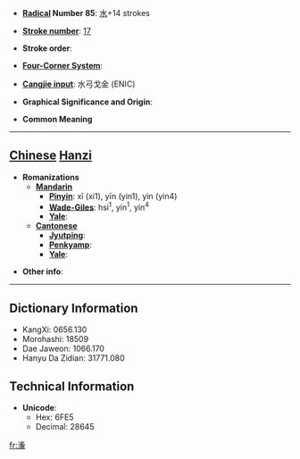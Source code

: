 * '''[[Wiktionary:Chinese radical index| Radical]] Number 85''': [[Wiktionary:Chinese radical index 水|水]]+14 strokes

* '''[[Wiktionary:Chinese total strokes index|Stroke number]]''': [[Wiktionary:Chinese total strokes index 17|17]]

* '''Stroke order''': 

* '''[[Wiktionary:Chinese four corner index|Four-Corner System]]''': 

* '''[[Wiktionary:Chinese Cangjie index|Cangjie input]]''': 水弓戈金 (ENIC)

* '''Graphical Significance and Origin''': 

* '''Common Meaning'''

----

== [[Chinese]] [[Hanzi]] ==

* '''Romanizations'''
** '''[[Mandarin]]'''
*** '''[[Pinyin]]''': xī (xi1), yīn (yin1), yìn (yin4)
*** '''[[Wade-Giles]]''': hsi<sup>1</sup>, yin<sup>1</sup>, yin<sup>4</sup>
*** '''[[Yale]]''': 
** '''[[Cantonese]]'''
*** '''[[Jyutping]]''':
*** '''[[Penkyamp]]''': 
*** '''[[Yale]]''': 

* '''Other info''': 

----

== Dictionary Information ==

* KangXi: 0656.130
* Morohashi: 18509
* Dae Jaweon: 1066.170
* Hanyu Da Zidian: 31771.080

== Technical Information ==

* '''Unicode''':
** Hex: 6FE5
** Decimal: 28645

[[fr:濥]]
